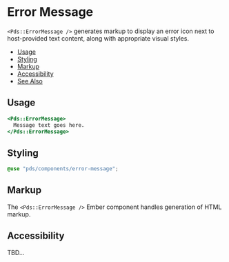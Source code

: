 
# Error Message

`<Pds::ErrorMessage />` generates markup to display an error icon next to
host-provided text content, along with appropriate visual styles.

- [Usage](#usage)
- [Styling](#styling)
- [Markup](#markup)
- [Accessibility](#accessibility)
- [See Also](#see-also)

## Usage
```hbs
<Pds::ErrorMessage>
  Message text goes here.
</Pds::ErrorMessage>
```
<Props of="PdsErrorMessage" />


## Styling
```scss
@use "pds/components/error-message";
```


## Markup
The `<Pds::ErrorMessage />` Ember component handles generation of HTML markup.


## Accessibility
TBD...

